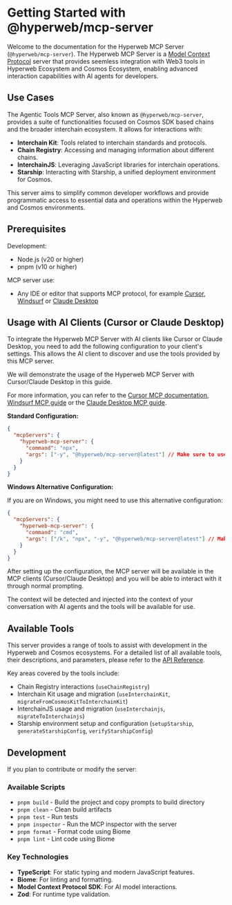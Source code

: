 # Getting Started with @hyperweb/mcp-server

Welcome to the documentation for the Hyperweb MCP Server (`@hyperweb/mcp-server`). The Hyperweb MCP Server is a [Model Context Protocol](https://modelcontextprotocol.io/introduction) server that provides seemless integration with Web3 tools in Hyperweb Ecosystem and Cosmos Ecosystem, enabling advanced interaction capabilities with AI agents for developers.

## Use Cases

The Agentic Tools MCP Server, also known as `@hyperweb/mcp-server`, provides a suite of functionalities focused on Cosmos SDK based chains and the broader interchain ecosystem. It allows for interactions with:

- **Interchain Kit**: Tools related to interchain standards and protocols.
- **Chain Registry**: Accessing and managing information about different chains.
- **InterchainJS**: Leveraging JavaScript libraries for interchain operations.
- **Starship**: Interacting with Starship, a unified deployment environment for Cosmos.

This server aims to simplify common developer workflows and provide programmatic access to essential data and operations within the Hyperweb and Cosmos environments.

## Prerequisites

Development:

- Node.js (v20 or higher)
- pnpm (v10 or higher)

MCP server use:

- Any IDE or editor that supports MCP protocol, for example [Cursor](https://docs.cursor.com/context/model-context-protocol), [Windsurf](https://docs.windsurf.com/windsurf/cascade/mcp#model-context-protocol-mcp) or [Claude Desktop](https://modelcontextprotocol.io/quickstart/user)

## Usage with AI Clients (Cursor or Claude Desktop)

To integrate the Hyperweb MCP Server with AI clients like Cursor or Claude Desktop, you need to add the following configuration to your client's settings. This allows the AI client to discover and use the tools provided by this MCP server.

We will demonstrate the usage of the Hyperweb MCP Server with Cursor/Claude Desktop in this guide.

For more information, you can refer to the [Cursor MCP documentation](https://docs.cursor.com/context/model-context-protocol), [Windsurf MCP guide](https://docs.windsurf.com/windsurf/cascade/mcp#model-context-protocol-mcp) or the [Claude Desktop MCP guide](https://modelcontextprotocol.io/quickstart/user).

**Standard Configuration:**

```json
{
  "mcpServers": {
    "hyperweb-mcp-server": {
      "command": "npx",
      "args": ["-y", "@hyperweb/mcp-server@latest"] // Make sure to use the latest version
    }
  }
}
```

**Windows Alternative Configuration:**

If you are on Windows, you might need to use this alternative configuration:

```json
{
  "mcpServers": {
    "hyperweb-mcp-server": {
      "command": "cmd",
      "args": ["/k", "npx", "-y", "@hyperweb/mcp-server@latest"] // Make sure to use the latest version
    }
  }
}
```

After setting up the configuration, the MCP server will be available in the MCP clients (Cursor/Claude Desktop) and you will be able to interact with it through normal prompting.

The context will be detected and injected into the context of your conversation with AI agents and the tools will be available for use.

## Available Tools

This server provides a range of tools to assist with development in the Hyperweb and Cosmos ecosystems. For a detailed list of all available tools, their descriptions, and parameters, please refer to the [API Reference](./references).

Key areas covered by the tools include:

- Chain Registry interactions (`useChainRegistry`)
- Interchain Kit usage and migration (`useInterchainKit`, `migrateFromCosmosKitToInterchainKit`)
- InterchainJS usage and migration (`useInterchainjs`, `migrateToInterchainjs`)
- Starship environment setup and configuration (`setupStarship`, `generateStarshipConfig`, `verifyStarshipConfig`)

## Development

If you plan to contribute or modify the server:

### Available Scripts

- `pnpm build` - Build the project and copy prompts to build directory
- `pnpm clean` - Clean build artifacts
- `pnpm test` - Run tests
- `pnpm inspector` - Run the MCP inspector with the server
- `pnpm format` - Format code using Biome
- `pnpm lint` - Lint code using Biome

### Key Technologies

- **TypeScript**: For static typing and modern JavaScript features.
- **Biome**: For linting and formatting.
- **Model Context Protocol SDK**: For AI model interactions.
- **Zod**: For runtime type validation.
